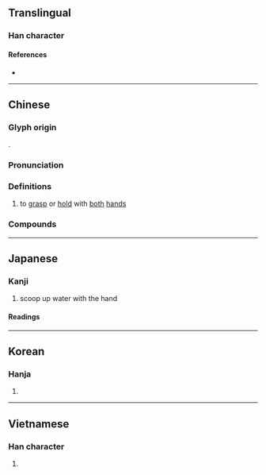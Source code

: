 {{character info/new}}
==Translingual==

===Han character===
{{Han char|rn=64|rad=手|as=08|sn=11|four=57020|canj=QPFD|ids=⿰扌匊}}

====References====
* {{Han ref|kx=0440.020|dkj=12290|dj=0791.030|hdz=31903.010|uh=63AC|ud=25516|bh=B1C5|bd=45509}}

----

==Chinese==
{{zh-forms|alt=揈,匊}}

===Glyph origin===
{{Han etym}}
{{Han compound|手|alt1=扌|匊|ls=psc|c1=s|c2=p|t1=hand}}.

===Pronunciation===
{{zh-pron
|m=掬
|c=guk1
|mn=kiok
|mc=y
|oc=y
|cat=v
}}

===Definitions===
{{zh-hanzi}}

# {{lb|zh|literary}} to [[grasp]] or [[hold]] with [[both]] [[hand]]s
#: {{zh-x|笑容可掬|to be [[radiant]] with [[smile]]s}}

===Compounds===
{{zh-der|憨狀可掬|掬弄|掬水|掬飲|盈掬|笑容可掬}}

----

==Japanese==

===Kanji===
{{ja-kanji|grade=|rs=手08}}

# scoop up water with the hand

====Readings====
{{ja-readings
|on=きく
|kun=すく-う
}}

----

==Korean==

===Hanja===
{{ko-hanja|hangeul=국|eumhun=|rv=guk|mr=kuk|y=kwuk}}

# {{defn|lang=ko|sort=手08}}

----

==Vietnamese==

===Han character===
{{vi-hantu|rs=手08|cúc}}

# {{defn|lang=vi|sort=手08}}
